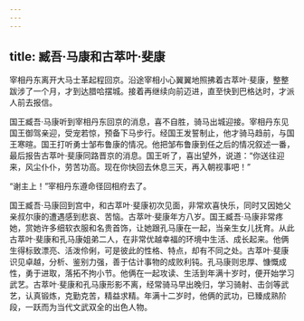 ```yaml
---
---
---
```

title: 臧吾·马康和古萃叶·斐康
---




宰相丹东离开大马士革起程回京。沿途宰相小心翼翼地照拂着古萃叶·斐康，整整跋涉了一个月，才到达腊哈摆城。接着再继续向前迈进，直至快到巴格达时，才派人前去报信。

国王臧吾·马康听到宰相丹东回京的消息，喜不自胜，骑马出城迎接。宰相丹东见国王御驾亲迎，受宠若惊，预备下马步行。经国王发誓制止，他才骑马趋前，与国王寒暄。国王打听勇士邹布鲁康的情况。他把邹布鲁康到任之后的情况叙述一番，最后报告古萃叶·斐康同路晋京的消息。国王听了，喜出望外，说道：“你送往迎来，风尘仆仆，劳苦功高。现在你快回去休息三天，再入朝视事吧！”

“谢主上！”宰相丹东遵命径回相府去了。

国王臧吾·马康回到宫中，和古萃叶·斐康初次见面，非常欢喜快乐，同时又因她父亲叔尔康的遭遇感到悲哀、苦恼。古萃叶·斐康年方八岁。国王臧吾·马康非常疼她，赏她许多细软衣服和名贵首饰，让她跟孔马康在一起，当亲生女儿抚育。从此古萃叶·斐康和孔马康姐弟二人，在非常优越幸福的环境中生活、成长起来。他俩生得标致漂亮、活泼伶俐，可是彼此的性格、特点，却有不同之处。古萃叶·斐康识见卓越，分析、鉴别力强，善于估计事物的成败利钝。孔马康则忠厚、慷慨成性，勇于进取，落拓不拘小节。他俩在一起攻读、生活到年满十岁时，便开始学习武艺。古萃叶·斐康和孔马康形影不离，经常骑马早出晚归，学习骑射、击剑等武艺，认真锻炼，克勤克苦，精益求精。年满十二岁时，他俩的武功，已臻成熟阶段，一跃而为当代文武双全的出色人物。